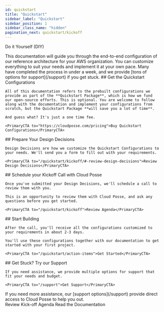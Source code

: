 ```yaml
---
id: quickstart
title: "Quickstart"
sidebar_label: "Quickstart"
sidebar_position: 1
sidebar_class_name: "hidden"
pagination_next: quickstart/kickoff
---
```


<PillBox>Do it Yourself (DIY)</PillBox>

<Intro>
  This documentation will guide you through the end-to-end configuration of our reference architecture for your AWS organization. You can customize everything to suit your needs and implement it at your own pace. Many have completed the process in under a week, and we provide [tons of options for support](/support) if you get stuck.
</Intro>

<Steps>
  <Step>
    ## <StepNumber/> Get the Quickstart Configurations

    All of this documentation refers to the prebuilt configurations we provide as part of the **Quickstart Package**, which is how we fund our open-source efforts. This is optional. You are welcome to follow along with the documentation and implement your configurations from scratch, but the Quickstart Package **will save you a lot of time**.

    And guess what? It's just a one time fee.

    <PrimaryCTA to="https://cloudposse.com/pricing">Buy Quickstart Configurations</PrimaryCTA>
  </Step>

  <Step>
    ## <StepNumber/> Prepare Your Design Decisions

    Design Decisions are how we customize the Quickstart Configurations to your needs. We'll send you a form to fill out with your requirements.

    <PrimaryCTA to="/quickstart/kickoff/#-review-design-decisions">Review Design Decisions</PrimaryCTA>
  </Step>

  <Step>
    ## <StepNumber/> Schedule your Kickoff Call with Cloud Posse

    Once you've submitted your Design Decisions, we'll schedule a call to review them with you.

    This is an opportunity to review them with Cloud Posse, and ask any questions before you get started.

    <PrimaryCTA to="/quickstart/kickoff">Review Agenda</PrimaryCTA>
  </Step>

  <Step>
    ## <StepNumber/> Start Building

    After the call, you'll receive all the configurations customized to your requirements in about 2-3 days.

    You'll use these configurations together with our documentation to get started with your first project.

    <PrimaryCTA to="/quickstart/action-items">Get Started</PrimaryCTA>

  </Step>

  <Step>
    ## <StepNumber/> Get Stuck? Try our Support

    If you need assistance, we provide multiple options for support that fit your needs and budget.

    <PrimaryCTA to="/support">Get Support</PrimaryCTA>

  </Step>

</Steps>

<ActionCard title="Prepare for your Kick-Off Call">
  If you need more assistance, our [support options](/support) provide direct access to Cloud Posse to help you out.
  <div>
    <PrimaryCTA to="/quickstart/kickoff">Review Kick-off Agenda</PrimaryCTA>
    <SecondaryCTA to="/layers/foundation">Read the Documentation</SecondaryCTA>
  </div>
</ActionCard>
